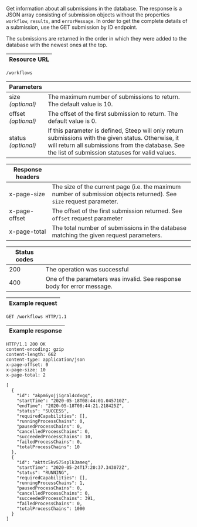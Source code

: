 
Get information about all submissions in the database. The response is a JSON
array consisting of <ScrollLink href="#submissions">submission objects</ScrollLink>
without the properties `workflow`, `results`, and `errorMessage`. In order to
get the complete details of a submission, use
the <ScrollLink href="#get-submission-by-id">GET submission by ID endpoint</ScrollLink>.

The submissions are returned in the order in which they were added to the
database with the newest ones at the top.

| Resource URL |
| ------------ |

```http
/workflows
```

| Parameters              |                              |
| ----------------------- | ---------------------------- |
| size<br/>*(optional)*   | The maximum number of submissions to return. The default value is 10.  |
| offset<br/>*(optional)* | The offset of the first submission to return. The default value is 0. |
| status<br/>*(optional)* | If this parameter is defined, Steep will only return submissions with the given status. Otherwise, it will return all submissions from the database. See the list of <ScrollLink href="#submission-status">submission statuses</ScrollLink> for valid values. |

| Response headers |                                                                |
| ---------------- | -------------------------------------------------------------- |
| x-page-size      | The size of the current page (i.e. the maximum number of submission objects returned). See `size` request parameter. |
| x-page-offset    | The offset of the first submission returned. See `offset` request parameter |
| x-page-total     | The total number of submissions in the database matching the given request parameters. |

| Status codes |                                                                |
| ------------ | -------------------------------------------------------------- |
| 200          | The operation was successful                                   |
| 400          | One of the parameters was invalid. See response body for error message. |

| Example request |
| --------------- |

```http
GET /workflows HTTP/1.1
```

| Example response |
| ---------------- |

```http
HTTP/1.1 200 OK
content-encoding: gzip
content-length: 662
content-type: application/json
x-page-offset: 0
x-page-size: 10
x-page-total: 2

[
  {
    "id": "akpm6yojjigral4cdxgq",
    "startTime": "2020-05-18T08:44:01.045710Z",
    "endTime": "2020-05-18T08:44:21.218425Z",
    "status": "SUCCESS",
    "requiredCapabilities": [],
    "runningProcessChains": 0,
    "pausedProcessChains": 0,
    "cancelledProcessChains": 0,
    "succeededProcessChains": 10,
    "failedProcessChains": 0,
    "totalProcessChains": 10
  },
  {
    "id": "akttc5kv575splk3ameq",
    "startTime": "2020-05-24T17:20:37.343072Z",
    "status": "RUNNING",
    "requiredCapabilities": [],
    "runningProcessChains": 1,
    "pausedProcessChains": 0,
    "cancelledProcessChains": 0,
    "succeededProcessChains": 391,
    "failedProcessChains": 0,
    "totalProcessChains": 1000
  }
]
```
